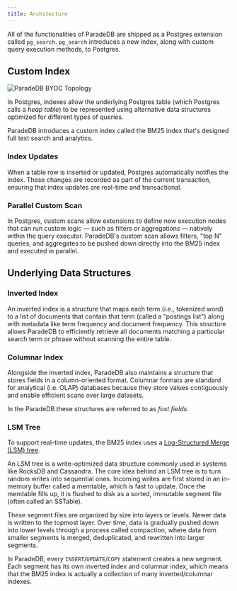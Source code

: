 ```yaml
---
title: Architecture
---
```


All of the functionalities of ParadeDB are shipped as a Postgres extension called `pg_search`. `pg_search` introduces a new
index, along with custom query execution methods, to Postgres.

## Custom Index

![ParadeDB BYOC Topology](/images/architecture_indexam.png)

In Postgres, indexes allow the underlying Postgres table (which Postgres calls a *heap table*) to be represented using alternative data structures optimized for different types
of queries.

ParadeDB introduces a custom index called the BM25 index that's designed full text search and analytics.

### Index Updates

When a table row is inserted or updated, Postgres automatically notifies the index. These changes are recorded as part of the current transaction, ensuring that index updates are real-time and transactional.

### Parallel Custom Scan

In Postgres, custom scans allow extensions to define new execution nodes that can run custom logic — such as filters or aggregations — natively within the query executor.
ParadeDB's custom scan allows filters, "top N" queries, and aggregates to be pushed down directly into the BM25 index and executed in parallel.

## Underlying Data Structures

### Inverted Index

An inverted index is a structure that maps each term (i.e., tokenized word) to a list of documents that contain that term (called a "postings list") along with metadata like term frequency and document frequency.
This structure allows ParadeDB to efficiently retrieve all documents matching a particular search term or phrase without scanning the entire table.

### Columnar Index

Alongside the inverted index, ParadeDB also maintains a structure that stores fields in a column-oriented format. Columnar formats are standard
for analytical (i.e. OLAP) databases because they store values contiguously and enable efficient scans over large datasets.

In the ParadeDB these structures are referred to as *fast fields*.

### LSM Tree

To support real-time updates, the BM25 index uses a [Log-Structured Merge (LSM) tree](https://en.wikipedia.org/wiki/Log-structured_merge-tree).

An LSM tree is a write-optimized data structure commonly used in systems like RocksDB and Cassandra. The core idea behind an LSM tree is to turn random writes into sequential ones. Incoming writes are first stored in an in-memory buffer called a memtable, which is fast to update. Once the memtable fills up, it is flushed to disk as a sorted, immutable segment file (often called an SSTable).

These segment files are organized by size into layers or levels. Newer data is written to the topmost layer. Over time, data is gradually pushed down into lower levels through a process called compaction, where data from smaller segments is merged, deduplicated, and rewritten into larger segments.

In ParadeDB, every `INSERT`/`UPDATE`/`COPY` statement creates a new segment. Each segment has its own inverted index and columnar index, which means that the BM25 index
is actually a collection of many inverted/columnar indexes.
